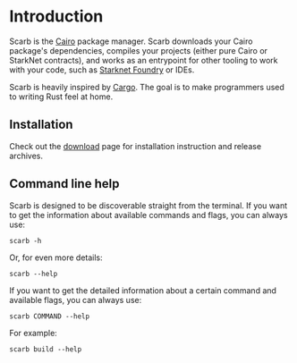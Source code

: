 
# Introduction

<Scarab />

Scarb is the [Cairo](https://cairo-lang.org) package manager.
Scarb downloads your Cairo package's dependencies, compiles your projects (either pure Cairo or StarkNet contracts),
and works as an entrypoint for other tooling to work with your code, such as [Starknet Foundry](https://foundry-rs.github.io/starknet-foundry) or IDEs.

Scarb is heavily inspired by [Cargo](https://doc.rust-lang.org/cargo/).
The goal is to make programmers used to writing Rust feel at home.

## Installation

Check out the [download](/download) page for installation instruction and release archives.

## Command line help

Scarb is designed to be discoverable straight from the terminal.
If you want to get the information about available commands and flags, you can always use:

```shell copy
scarb -h
```

Or, for even more details:

```shell copy
scarb --help
```

If you want to get the detailed information about a certain command and available flags, you can always use:

```shell
scarb COMMAND --help
```

For example:

```shell copy
scarb build --help
```
